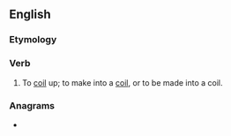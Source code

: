 ==English==

===Etymology===
{{prefix|en|up|coil}}

===Verb===
{{en-verb}}

# {{lb|en|rare}} To [[coil]] up; to make into a [[coil]], or to be made into a coil.

===Anagrams===
* {{anagrams|en|oilcup}}